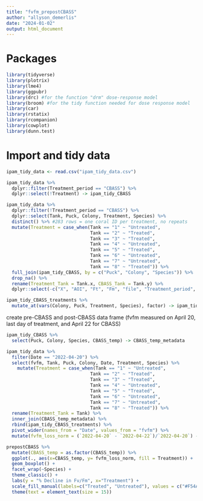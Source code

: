 ```yaml
---
title: "fvfm_prepostCBASS"
author: "allyson_demerlis"
date: "2024-01-02"
output: html_document
---
```


# Packages

```r
library(tidyverse)
library(plotrix)
library(lme4)
library(ggpubr)
library(drc) #for the function "drm" dose-response model
library(broom) #for the tidy function needed for dose response model
library(car)
library(rstatix)
library(rcompanion)
library(cowplot)
library(dunn.test)
```

# Import and tidy data

```r
ipam_tidy_data <- read.csv("ipam_tidy_data.csv")

ipam_tidy_data %>% 
  dplyr::filter(Treatment_period == "CBASS") %>% 
  dplyr::select(!Treatment) -> ipam_tidy_CBASS

ipam_tidy_data %>% 
  dplyr::filter(!Treatment_period == "CBASS") %>% 
  dplyr::select(Tank, Puck, Colony, Treatment, Species) %>% 
  distinct() %>% #283 rows = one coral ID per treatment, no repeats
  mutate(Treatment = case_when(Tank == "1" ~ "Untreated",
                               Tank == "2" ~ "Treated",
                               Tank == "3" ~ "Treated",
                               Tank == "4" ~ "Untreated",
                               Tank == "5" ~ "Treated", 
                               Tank == "6" ~ "Untreated",
                               Tank == "7" ~ "Untreated",
                               Tank == "8" ~ "Treated")) %>% 
  full_join(ipam_tidy_CBASS, by = c("Puck", "Colony", "Species")) %>% 
  drop_na() %>% 
  rename(Treatment_Tank = Tank.x, CBASS_Tank = Tank.y) %>% 
  dplyr::select(-c("X", "AOI", "Ft", "Fm", "file", "Treatment_period", "CBASS_Tank")) -> ipam_tidy_CBASS_treatments

ipam_tidy_CBASS_treatments %>% 
  mutate_at(vars(Colony, Puck, Treatment, Species), factor) -> ipam_tidy_CBASS_treatments
```


create pre-CBASS and post-CBASS data frame (fvfm measured on April 20, last day of treatment, and April 22 for CBASS)
```r
ipam_tidy_CBASS %>% 
  select(Puck, Colony, Species, CBASS_temp) -> CBASS_temp_metadata

ipam_tidy_data %>% 
  filter(Date == "2022-04-20") %>% 
  select(fvfm, Tank, Puck, Colony, Date, Treatment, Species) %>% 
    mutate(Treatment = case_when(Tank == "1" ~ "Untreated",
                               Tank == "2" ~ "Treated",
                               Tank == "3" ~ "Treated",
                               Tank == "4" ~ "Untreated",
                               Tank == "5" ~ "Treated", 
                               Tank == "6" ~ "Untreated",
                               Tank == "7" ~ "Untreated",
                               Tank == "8" ~ "Treated")) %>% 
  rename(Treatment_Tank = Tank) %>% 
  inner_join(CBASS_temp_metadata) %>% 
  rbind(ipam_tidy_CBASS_treatments) %>% 
  pivot_wider(names_from = "Date", values_from = "fvfm") %>% 
  mutate(fvfm_loss_norm = (`2022-04-20` - `2022-04-22`)/`2022-04-20`) -> prepostCBASS
```


```r
prepostCBASS %>% 
  mutate(CBASS_temp = as.factor(CBASS_temp)) %>% 
  ggplot(., aes(x=CBASS_temp, y= fvfm_loss_norm, fill = Treatment)) + 
  geom_boxplot() +
  facet_wrap(~Species) + 
  theme_classic() +
  labs(y = "% Decline in Fv/Fm", x="Treatment") +
  scale_fill_manual(labels=c("Treated", "Untreated"), values = c("#F54A34", "#60DBDB")) +
  theme(text = element_text(size = 15)) 
```

